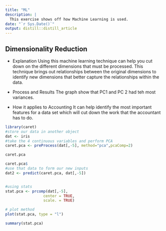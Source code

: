 ```yaml
---
title: "ML"
description: |
  This exercise shows off how Machine Learning is used. 
date: "`r Sys.Date()`"
output: distill::distill_article
---
```


##  Dimensionality Reduction 

- Explanation
Using this machine learning technique can help you cut down on the different dimensions that must be processed.  This technique brings out relationships between the original dimensions to identify new dimensions that better capture the relationships within the data.


- Process and Results
The graph show that PC1 and PC 2 had teh most variances. 

- How it applies to Accounting
It can help identify the most important features for a data set which will cut down the work that the accountant has to do.


```r
library(caret)
#store our data in another object
dat <- iris
#take the 4 continuous variables and perform PCA
caret.pca <- preProcess(dat[,-5], method="pca",pcaComp=2)

caret.pca
```
```r
caret.pca$
#use that data to form our new inputs
dat2 <- predict(caret.pca, dat[,-5])


#using stats
stat.pca <- prcomp(dat[,-5],
                 center = TRUE,
                 scale. = TRUE) 

# plot method
plot(stat.pca, type = "l")
```

```r
summary(stat.pca)
```

